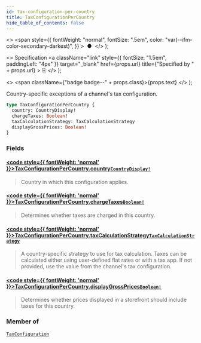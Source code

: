 ```yaml
---
id: tax-configuration-per-country
title: TaxConfigurationPerCountry
hide_table_of_contents: false
---
```


  <>
    <span
      style={{
        fontWeight: "normal",
        fontSize: ".5em",
        color: "var(--ifm-color-secondary-darkest)",
      }}
    >
      &nbsp;●&nbsp;
    </span>
  </>
);

  <>
    Specification
    <a
      className="link"
      style={{ fontSize: "1.5em", paddingLeft: "4px" }}
      target="\_blank"
      href={props.url}
      title={"Specified by " + props.url}
    >
      ⎘
    </a>
  </>
);

  <>
    <span className={"badge badge--" + props.class}>{props.text}</span>
  </>
);

Country-specific exceptions of a channel's tax configuration.

<Badge text="Added in Saleor 3.9" class="secondary margin-bottom--sm" />

<FeaturePreview />

```graphql
type TaxConfigurationPerCountry {
  country: CountryDisplay!
  chargeTaxes: Boolean!
  taxCalculationStrategy: TaxCalculationStrategy
  displayGrossPrices: Boolean!
}
```

### Fields

#### [<code style={{ fontWeight: 'normal' }}>TaxConfigurationPerCountry.<b>country</b></code>](#)<Bullet />[`CountryDisplay!`](../../../api-reference/miscellaneous/objects/country-display) <Badge class="secondary" text="non-null"/> <Badge class="secondary" text="object"/>

> Country in which this configuration applies.

#### [<code style={{ fontWeight: 'normal' }}>TaxConfigurationPerCountry.<b>chargeTaxes</b></code>](#)<Bullet />[`Boolean!`](../../../api-reference/miscellaneous/scalars/boolean) <Badge class="secondary" text="non-null"/> <Badge class="secondary" text="scalar"/>

> Determines whether taxes are charged in this country.

#### [<code style={{ fontWeight: 'normal' }}>TaxConfigurationPerCountry.<b>taxCalculationStrategy</b></code>](#)<Bullet />[`TaxCalculationStrategy`](../../../api-reference/taxes/enums/tax-calculation-strategy) <Badge class="secondary" text="enum"/>

> A country-specific strategy to use for tax calculation. Taxes can be calculated either using user-defined flat rates or with a tax app. If not provided, use the value from the channel's tax configuration.

#### [<code style={{ fontWeight: 'normal' }}>TaxConfigurationPerCountry.<b>displayGrossPrices</b></code>](#)<Bullet />[`Boolean!`](../../../api-reference/miscellaneous/scalars/boolean) <Badge class="secondary" text="non-null"/> <Badge class="secondary" text="scalar"/>

> Determines whether prices displayed in a storefront should include taxes for this country.

### Member of

[`TaxConfiguration`](../../../api-reference/taxes/objects/tax-configuration) <Badge class="secondary" text="object"/>

